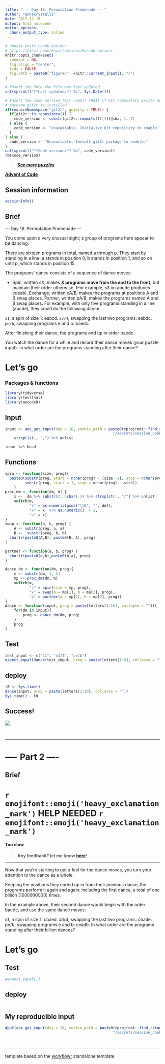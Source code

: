 ```yaml
---
title: "--- Day 16: Permutation Promenade ---"
author: "annakrystalli"
date: 2017-12-16
output: html_notebook
editor_options: 
  chunk_output_type: inline
---
```


```r
# Update knitr chunk options
# https://yihui.name/knitr/options/#chunk-options
knitr::opts_chunk$set(
  comment = NA,
  fig.align = "center",
  tidy = FALSE,
  fig.path = paste0("figure/", knitr::current_input(), "/")
)
```

```r
# Insert the date the file was last updated
cat(sprintf("**Last updated:** %s", Sys.Date()))
```

```r
# Insert the code version (Git commit SHA1) if Git repository exists and R
# package git2r is installed
if(requireNamespace("git2r", quietly = TRUE)) {
  if(git2r::in_repository()) {
    code_version <- substr(git2r::commits()[[1]]@sha, 1, 7)
  } else {
    code_version <- "Unavailable. Initialize Git repository to enable."
  }
} else {
  code_version <- "Unavailable. Install git2r package to enable."
}
cat(sprintf("**Code version:** %s", code_version))
rm(code_version)
```


> [***See more puzzles***](http://annakrystalli.me/advent_of_code/)

[**Advent of Code**](https://adventofcode.com/2017/)


## Session information

<!-- Insert the session information into the document -->
```r
sessionInfo()
```


## Brief

<!-- Insert Part 1 of the puzzle brief here -->


--- Day 16: Permutation Promenade ---

You come upon a very unusual sight; a group of programs here appear to be dancing.

There are sixteen programs in total, named a through p. They start by standing in a line: a stands in position 0, b stands in position 1, and so on until p, which stands in position 15.

The programs' dance consists of a sequence of dance moves:

- Spin, written sX, makes **X programs move from the end to the front**, but maintain their order otherwise. (For example, s3 on abcde produces cdeab).
Exchange, written xA/B, makes the programs at positions A and B swap places.
Partner, written pA/B, makes the programs named A and B swap places.
For example, with only five programs standing in a line (abcde), they could do the following dance:

`s1`, a spin of size 1: eabcd.
`x3/4`, swapping the last two programs: eabdc.
`pe/b`, swapping programs e and b: baedc.

After finishing their dance, the programs end up in order baedc.

You watch the dance for a while and record their dance moves (your puzzle input). In what order are the programs standing after their dance?

# Let's go

### Packages & functions
```r
library(tidyverse)
library(testthat)
library(aocodeR)
```


## Input

<!-- Supply day. cookie_path defaults to path in my project -->
```r
input <- aoc_get_input(day = 16, cookie_path = paste0(rprojroot::find_rstudio_root_file(),
                                                 "/secrets/session_cookie.txt")) %>% 
    strsplit(., ",") %>% unlist

input %>% head
```

## Functions
```r

spin <- function(size, prog){
  paste0(substr(prog, start = nchar(prog) - (size -1), stop = nchar(prog)),
         substr(prog, start = 1, stop = nchar(prog) - size))
    }
proc_dm <- function(dm, m) {
    x <-  dm %>% substr(2, nchar(.)) %>% strsplit(., "/") %>% unlist 
    switch(m,
           "s" = as.numeric(gsub("\\D", "", dm)),
           "x" = x  %>% as.numeric()  + 1,
           "p" = x)
}
swap <- function(a, b, prog) {
    A <- substr(prog, a, a)
    B <-  substr(prog, b, b)
  chartr(paste0(A,B), paste0(B, A), prog)  
}

partner <- function(a, b, prog) {
  chartr(paste0(a,b),paste0(b,a), prog)  
}

dance_dm <- function(dm, prog){
    m <- substr(dm, 1, 1)
    mp <- proc_dm(dm, m)
    switch(m,
           "s" = spin(size = mp, prog),
           "x" = swap(a = mp[1], b = mp[2], prog),
           "p" = partner(a = mp[1], b = mp[2], prog))
}
dance <- function(input, prog = paste(letters[1:16], collapse = "")){
    for(dm in input){
        prog <- dance_dm(dm, prog)
    }
    prog
}

```

## Test
```r
test_input <- c("s1", "x3/4", "pe/b")
expect_equal(dance(test_input, prog = paste(letters[1:5], collapse = "")),"baedc")
```

## deploy

```r
t0 <- Sys.time()
dance(input, prog = paste(letters[1:16], collapse = ""))
Sys.time() - t0
```





## Success!

![](../screenshots/Day1_1.png)

<br>

***

# ---- Part 2 ----


## Brief
<!-- Insert Part 2 of the puzzle brief here -->

# `r emojifont::emoji('heavy_exclamation_mark')` HELP NEEDED `r emojifont::emoji('heavy_exclamation_mark')`
#### Too slow 

> **Any feedback? let me know [here](https://github.com/annakrystalli/advent_of_code/issues/3)!**

***

Now that you're starting to get a feel for the dance moves, you turn your attention to the dance as a whole.

Keeping the positions they ended up in from their previous dance, the programs perform it again and again: including the first dance, a total of one billion (1000000000) times.

In the example above, their second dance would begin with the order baedc, and use the same dance moves:

s1, a spin of size 1: cbaed.
x3/4, swapping the last two programs: cbade.
pe/b, swapping programs e and b: ceadb.
In what order are the programs standing after their billion dances?



# Let's go

## Test
```r
#expect_equal(,)
```

## deploy

```r

```


## My reproducible input
```r
dput(aoc_get_input(day = 16, cookie_path = paste0(rprojroot::find_rstudio_root_file(),
                                                 "/secrets/session_cookie.txt")))
```


<br>

***

template based on the [workflowr](https://github.com/jdblischak/workflowr) standalone template
